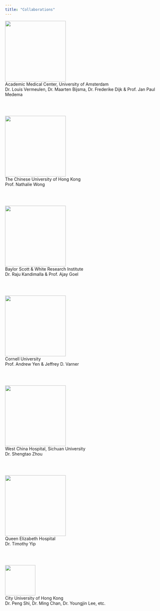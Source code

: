```yaml
---
title: "Collaborations"
---
```


<img src="images/logo/amclogo.png" width="200px"/>  
Academic Medical Center, University of Amsterdam  
Dr. Louis Vermeulen, Dr. Maarten Bijsma, Dr. Frederike Dijk & Prof. Jan Paul Medema 

<br><br>

<img src="images/logo/cuhklogo.png" width="200px"/>  
The Chinese University of Hong Kong  
Prof. Nathalie Wong  

<br><br>

<img src="images/logo/Baylorlogo.png" width="200px"/>  
Baylor Scott & White Research Institute  
Dr. Raju Kandimalla & Prof. Ajay Goel  

<br><br>

<img src="images/logo/Cornelllogo.png" width="200px"/>  
Cornell University  
Prof. Andrew Yen & Jeffrey D. Varner  

<br><br>

<img src="images/logo/huaxilogo.png" width="200px"/>  
West China Hospital, Sichuan University  
Dr. Shengtao Zhou

<br><br>

<img src="images/logo/qelog.png" width="200px"/>  
Queen Elizabeth Hospital  
Dr. Timothy Yip

<br><br>

<img src="images/logo/cityulogo.png" width="100px"/>  
City University of Hong Kong  
Dr. Peng Shi, Dr. Ming Chan, Dr. Youngjin Lee, etc.  
